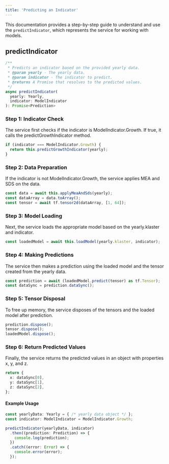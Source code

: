 ```yaml
---
title: 'Predicting an Indicator'
---
```


This documentation provides a step-by-step guide to understand and use the `predictIndicator`, which represents the service for working with models.

## predictIndicator

```typescript
/**
 * Predicts an indicator based on the provided yearly data.
 * @param yearly - The yearly data.
 * @param indicator - The indicator to predict.
 * @returns A Promise that resolves to the predicted values.
 */
async predictIndicator(
  yearly: Yearly,
  indicator: ModelIndicator
): Promise<Prediction>
```

### Step 1: Indicator Check
The service first checks if the indicator is ModelIndicator.Growth. If true, it calls the predictGrowthIndicator method.

```typescript
if (indicator === ModelIndicator.Growth) {
  return this.predictGrowthIndicator(yearly);
}
```

### Step 2: Data Preparation
If the indicator is not ModelIndicator.Growth, the service applies MEA and SDS on the data.

```typescript
const data = await this.applyMeaAndSds(yearly);
const dataArray = data.toArray();
const tensor = await tf.tensor2d(dataArray, [1, 64]);
```

### Step 3: Model Loading
Next, the service loads the appropriate model based on the yearly.klaster and indicator.

```typescript
const loadedModel = await this.loadModel(yearly.klaster, indicator);
```
### Step 4: Making Predictions
The service then makes a prediction using the loaded model and the tensor created from the yearly data.

```typescript
const prediction = await (loadedModel.predict(tensor) as tf.Tensor);
const dataSync = prediction.dataSync();
```
### Step 5: Tensor Disposal
To free up memory, the service disposes of the tensors and the loaded model after prediction.

```typescript
prediction.dispose();
tensor.dispose();
loadedModel.dispose();
```
### Step 6: Return Predicted Values
Finally, the service returns the predicted values in an object with properties x, y, and z.

```typescript
return {
  x: dataSync[0],
  y: dataSync[1],
  z: dataSync[2],
};
```
#### Example Usage

```typescript
const yearlyData: Yearly = { /* yearly data object */ };
const indicator: ModelIndicator = ModelIndicator.Growth;

predictIndicator(yearlyData, indicator)
  .then((prediction: Prediction) => {
    console.log(prediction);
  })
  .catch((error: Error) => {
    console.error(error);
  });
```
